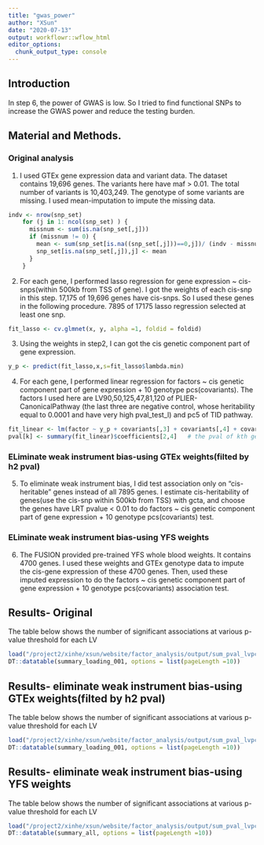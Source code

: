 ```yaml
---
title: "gwas_power"
author: "XSun"
date: "2020-07-13"
output: workflowr::wflow_html
editor_options:
  chunk_output_type: console
---
```


## Introduction

In step 6, the power of GWAS is low. So I tried to find functional SNPs to increase the GWAS power and reduce the testing burden.


## Material and Methods. 

### Original analysis
1. I used GTEx gene expression data and variant data. The dataset contains 19,696 genes. The variants here have maf > 0.01. The total number of variants is 10,403,249. The genotype of some variants are missing. I used mean-imputation to impute the missing data.


```r
indv <- nrow(snp_set)
    for (j in 1: ncol(snp_set) ) {
      missnum <- sum(is.na(snp_set[,j]))
      if (missnum != 0) {
        mean <- sum(snp_set[is.na((snp_set[,j]))==0,j])/ (indv - missnum)
        snp_set[is.na(snp_set[,j]),j] <- mean 
      }
    }
```


2. For each gene, I performed lasso regression for gene expression ~ cis-snps(within 500kb from TSS of gene). I got the weights of each cis-snp in this step. 17,175 of 19,696 genes have cis-snps. So I used these genes in the following procedure.  7895 of 17175 lasso regression selected at least one snp.

```r
fit_lasso <- cv.glmnet(x, y, alpha =1, foldid = foldid)
```


3. Using the weights in step2, I can got the cis genetic component part of gene expression. 

```r
y_p <- predict(fit_lasso,x,s=fit_lasso$lambda.min)
```

4. For each gene, I performed linear regression for factors ~ cis genetic component part of gene expression + 10 genotype pcs(covariants). The factors I used here are LV90,50,125,47,81,120 of PLIER-CanonicalPathway (the last three are negative control, whose heritability equal to 0.0001 and have very high pval_test_l) and pc5 of TID pathway. 

```r
fit_linear <- lm(factor ~ y_p + covariants[,3] + covariants[,4] + covariants[,5]+ covariants[,6] + covariants[,7] + covariants[,8] + covariants[,9] + covariants[,10] + covariants[,11] + covariants[,12])
pval[k] <- summary(fit_linear)$coefficients[2,4]   # the pval of kth gene
```

### ELiminate weak instrument bias-using GTEx weights(filted by h2 pval)

5. To eliminate weak instrument bias, I did test association only on "cis-heritable" genes instead of all 7895 genes. I estimate cis-heritability of genes(use the cis-snp within 500kb from TSS) with gcta, and choose the genes have LRT pvalue < 0.01 to do factors ~ cis genetic component part of gene expression + 10 genotype pcs(covariants)  test. 


### ELiminate weak instrument bias-using YFS weights

6. The FUSION provided pre-trained YFS whole blood weights. It contains 4700 genes. I used these weights and GTEx genotype data to impute the cis-gene expression of these 4700 genes. Then, used these imputed expression to do the factors ~ cis genetic component part of gene expression + 10 genotype pcs(covariants) association test.


## Results- Original

The table below shows the number of significant associations at various p-value threshold for each LV

```r
load("/project2/xinhe/xsun/website/factor_analysis/output/sum_pval_lvpc.rdata")
DT::datatable(summary_loading_001, options = list(pageLength =10))
```



## Results- eliminate weak instrument bias-using GTEx weights(filted by h2 pval)

The table below shows the number of significant associations at various p-value threshold for each LV

```r
load("/project2/xinhe/xsun/website/factor_analysis/output/sum_pval_lvpc_bias.rdata")
DT::datatable(summary_loading_001, options = list(pageLength =10))
```

## Results- eliminate weak instrument bias-using YFS weights

The table below shows the number of significant associations at various p-value threshold for each LV

```r
load("/project2/xinhe/xsun/website/factor_analysis/output/sum_pval_lvpc_YFS.rdata")
DT::datatable(summary_all, options = list(pageLength =10))
```


